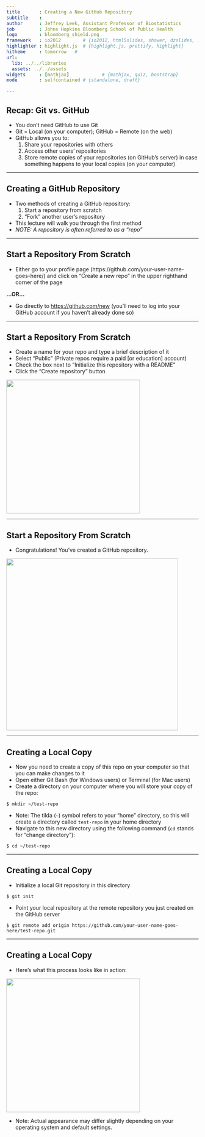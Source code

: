 ```yaml
---
title       : Creating a New GitHub Repository
subtitle    : 
author      : Jeffrey Leek, Assistant Professor of Biostatistics 
job         : Johns Hopkins Bloomberg School of Public Health
logo        : bloomberg_shield.png
framework   : io2012        # {io2012, html5slides, shower, dzslides, ...}
highlighter : highlight.js  # {highlight.js, prettify, highlight}
hitheme     : tomorrow   # 
url:
  lib: ../../libraries
  assets: ../../assets
widgets     : [mathjax]            # {mathjax, quiz, bootstrap}
mode        : selfcontained # {standalone, draft}

---
```


## Recap: Git vs. GitHub

* You don't need GitHub to use Git
* Git = Local (on your computer); GitHub = Remote (on the web)
* GitHub allows you to:
  1. Share your repositories with others
  2. Access other users' repositories
  3. Store remote copies of your repositories (on GitHub's server) in case something happens to your local copies (on your computer)

---

## Creating a GitHub Repository

* Two methods of creating a GitHub repository:
  1. Start a repository from scratch
  2. "Fork" another user's repository
* This lecture will walk you through the first method
* _NOTE: A repository is often referred to as a "repo"_

---

## Start a Repository From Scratch

* Either go to your profile page (https://github.com/your-user-name-goes-here/) and click on "Create a new repo" in the upper righthand corner of the page

__...OR...__

* Go directly to [https://github.com/new](https://github.com/new) (you'll need to log into your GitHub account if you haven't already done so)

---

## Start a Repository From Scratch

* Create a name for your repo and type a brief description of it
* Select "Public" (Private repos require a paid [or education] account)
* Check the box next to "Initialize this repository with a README"
* Click the "Create repository" button

<img class=center src=../../assets/img/CreateRepo/CreateRepo1.png height='350'/>

---

## Start a Repository From Scratch

* Congratulations! You've created a GitHub repository.

<img class=center src=../../assets/img/CreateRepo/CreateRepo2.png height='450'/>

---

## Creating a Local Copy

* Now you need to create a copy of this repo on your computer so that you can make changes to it
* Open either Git Bash (for Windows users) or Terminal (for Mac users)
* Create a directory on your computer where you will store your copy of the repo:

```
$ mkdir ~/test-repo
```
* Note: The tilda (`~`) symbol refers to your "home" directory, so this will create a directory called `test-repo` in your home directory
* Navigate to this new directory using the following command (`cd` stands for "change directory"):

```
$ cd ~/test-repo
```

---

## Creating a Local Copy

* Initialize a local Git repository in this directory

```
$ git init
```

* Point your local repository at the remote repository you just created on the GitHub server

```
$ git remote add origin https://github.com/your-user-name-goes-here/test-repo.git
```

---

## Creating a Local Copy

* Here's what this process looks like in action:

<img class=center src=../../assets/img/CreateRepo/CreateRepo3.png height='350'/>

* Note: Actual appearance may differ slightly depending on your operating system and default settings.